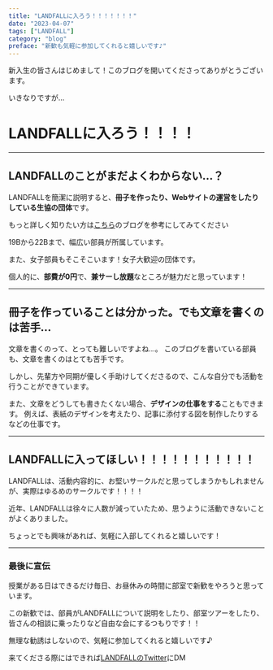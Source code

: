 ```yaml
---
title: "LANDFALLに入ろう！！！！！！！"
date: "2023-04-07"
tags: ["LANDFALL"]
category: "blog"
preface: "新歓も気軽に参加してくれると嬉しいです♪"
---
```


新入生の皆さんはじめまして！このブログを開いてくださってありがとうございます。

いきなりですが…

# LANDFALLに入ろう！！！！
---
## LANDFALLのことがまだよくわからない…？
LANDFALLを簡潔に説明すると、**冊子を作ったり、Webサイトの運営をしたりしている生協の団体**です。

もっと詳しく知りたい方は[こちら](https://landfaller.com/blogs/20230325/landfallqanda2)のブログを参考にしてみてください

19Bから22Bまで、幅広い部員が所属しています。

また、女子部員もそこそこいます！女子大歓迎の団体です。

個人的に、**部費が0円**で、**兼サーし放題**なところが魅力だと思っています！

---
## 冊子を作っていることは分かった。でも文章を書くのは苦手…
文章を書くのって、とっても難しいですよね…。
このブログを書いている部員も、文章を書くのはとても苦手です。

しかし、先輩方や同期が優しく手助けしてくださるので、こんな自分でも活動を行うことができています。

また、文章をどうしても書きたくない場合、**デザインの仕事をする**こともできます。
例えば、表紙のデザインを考えたり、記事に添付する図を制作したりするなどの仕事です。

---
## LANDFALLに入ってほしい！！！！！！！！！！！
LANDFALLは、活動内容的に、お堅いサークルだと思ってしまうかもしれませんが、実際はゆるめのサークルです！！！！

近年、LANDFALLは徐々に人数が減っていたため、思うように活動できないことがよくありました。

ちょっとでも興味があれば、気軽に入部してくれると嬉しいです！

---
### 最後に宣伝
授業がある日はできるだけ毎日、お昼休みの時間に部室で新歓をやろうと思っています。

この新歓では、部員がLANDFALLについて説明をしたり、部室ツアーをしたり、皆さんの相談に乗ったりなど自由な会にするつもりです！！

無理な勧誘はしないので、気軽に参加してくれると嬉しいです♪

来てくださる際にはできれば[LANDFALLのTwitter](https://mobile.twitter.com/landfall_pr)にDM